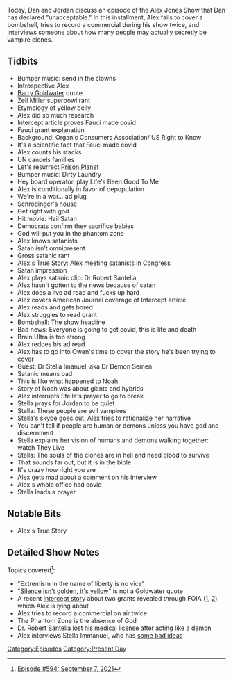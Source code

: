{{DEFAULTSORT:
    #_EPISODE_0594:September 7, 2021
}}{{Episode
    | title           = September 7, 2021
    | caption         = Listen to this episode on [https://knowledgefight.libsyn.com/594-september-7-2021 Libsyn] [https://open.spotify.com/episode/4AoKI6RJoBZ2DRyhF5ZzTn Spotify], Read the [[Transcript/594: September 7, 2021|Unofficial Transcript]]
    | episodeNumber   = 594
    | length          = 02:10:55
    | airDate         = September 9, 2021
    | coverageDate    = September 7, 2021
    | episodeType     = [[:Category:Present Day|Present Day]]
    | appearance      = [[Barry Goldwater]], [[Zell Miller]], [[Robert Santella]], [[Stella Imanuel]]
    | oocDrop         = List of people who aren't stupid
    | previousEpisode = [[593: September 2, 2021]]
    | nextEpisode     = [[595: Boulder Missiles and Gettysburg Nukes]]
}}

{{Stub}}

Today, Dan and Jordan discuss an episode of the Alex Jones Show that Dan has declared "unacceptable."  In this installment, Alex fails to cover a bombshell, tries to record a commercial during his show twice, and interviews someone about how many people may actually secretly be vampire clones.

==Tidbits==

*Bumper music: send in the clowns
*Introspective Alex
*[[Barry Goldwater]] quote
*Zell Miller superbowl rant
*Etymology of yellow belly
*Alex did so much research
*Intercept article proves Fauci made covid
*Fauci grant explanation
*Background: Organic Consumers Association/ US Right to Know
*It's a scientific fact that Fauci made covid
*Alex counts his stacks
*UN cancels families
*Let's resurrect [[Prison Planet]]
*Bumper music: Dirty Laundry
*Hey board operator, play Life's Been Good To Me
*Alex is conditionally in favor of depopulation
*We're in a war... ad plug
*Schrodinger's house
*Get right with god
*Hit movie: Hail Satan
*Democrats confirm they sacrifice babies
*God will put you in the phantom zone
*Alex knows satanists
*Satan isn't omnipresent
*Gross satanic rant
*Alex's True Story: Alex meeting satanists in Congress
*Satan impression
*Alex plays satanic clip: Dr Robert Santella
*Alex hasn't gotten to the news because of satan
*Alex does a live ad read and fucks up hard
*Alex covers American Journal coverage of Intercept article
*Alex reads and gets bored
*Alex struggles to read grant
*Bombshell: The show headline
*Bad news: Everyone is going to get covid, this is life and death
*Brain Ultra is too strong
*Alex redoes his ad read
*Alex has to go into Owen's time to cover the story he's been trying to cover
*Guest: Dr Stella Imanuel, aka Dr Demon Semen
*Satanic means bad
*This is like what happened to Noah
*Story of Noah was about giants and hybrids
*Alex interrupts Stella's prayer to go to break
*Stella prays for Jordan to be quiet
*Stella: These people are evil vampires
*Stella's skype goes out, Alex tries to rationalize her narrative
*You can't tell if people are human or demons unless you have god and discernment
*Stella explains her vision of humans and demons walking together: watch They Live
*Stella: The souls of the clones are in hell and need blood to survive
*That sounds far out, but it is in the bible
*It's crazy how right you are
*Alex gets mad about a comment on his interview
*Alex's whole office had covid
*Stella leads a prayer

==Notable Bits==

*Alex's True Story

==Detailed Show Notes==

Topics covered<ref>[https://knowledgefight.com/research/2021/9/9/episode-594-september-7-2021 Episode #594: September 7, 2021]</ref>:

*"Extremism in the name of liberty is no vice"
*"[https://www.congress.gov/crec/2004/02/12/CREC-2004-02-12-pt1-PgS1271-2.pdf Silence isn't golden, it's yellow]" is not a Goldwater quote
*A recent [https://theintercept.com/2021/09/06/new-details-emerge-about-coronavirus-research-at-chinese-lab/ Intercept story] about two grants revealed through FOIA ([https://www.documentcloud.org/documents/21055989-understanding-risk-bat-coronavirus-emergence-grant-notice 1], [https://www.documentcloud.org/documents/21055988-risk-zoonotic-virus-hotspots-grant-notice 2]) which Alex is lying about
*Alex tries to record a commercial on air twice
*The Phantom Zone is the absence of God
*[https://www2.mbc.ca.gov/BreezePDL/document.aspx?did=AAAGL170822224306361.DID&licenseNumber=23945&licenseType=G&path=%5CDIDOCS%5C20170822%5CDMRAAAGL21%5C#page=1 Dr. Robert Santella] [https://www.nbcsandiego.com/news/local/san-diego-abortion-doctor-says-he-will-surrender-medical-license/22981/ lost his medical license] after acting like a demon
*Alex interviews Stella Immanuel, who has [https://www.thedailybeast.com/stella-immanuel-trumps-new-covid-doctor-believes-in-alien-dna-demon-sperm-and-hydroxychloroquine some bad ideas]

[[Category:Episodes]]
[[Category:Present Day]]
